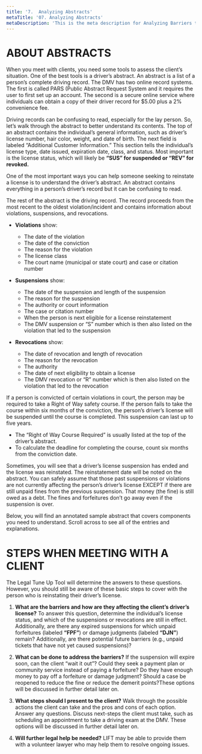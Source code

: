 ```yaml
---
title: '7.	Analyzing Abstracts'
metaTitle: '07. Analyzing Abstracts'
metaDescription: 'This is the meta description for Analyzing Barriers to Driver’s License Privilege'
---
```


# ABOUT ABSTRACTS 

When you meet with clients, you need some tools to assess the client’s situation. One of the best tools is a driver’s abstract.  An abstract is a list of a person’s complete driving record. The DMV has two online record systems. The first is called PARS (Public Abstract Request System and it requires the user to first set up an account. The second is a secure online service where individuals can obtain a copy of their driver record for $5.00 plus a 2% convenience fee.

Driving records can be confusing to read, especially for the lay person. So, let’s walk through the abstract to better understand its contents. 
The top of an abstract contains the individual’s general information, such as driver’s license number, hair color, weight, and date of birth.
The next field is labeled “Additional Customer Information.” This section tells the individual’s license type, date issued, expiration date, class, and status. Most important is the license status, which will likely be **“SUS” for suspended or “REV” for revoked.**

One of the most important ways you can help someone seeking to reinstate a license is to understand the driver’s abstract. An abstract contains everything in a person’s driver’s record but it can be confusing to read. 

The rest of the abstract is the driving record. The record proceeds from the most recent to the oldest violation/incident and contains information about violations, suspensions, and revocations.

- **Violations** show:

  - The date of the violation
  - The date of the conviction
  - The reason for the violation
  - The license class
  - The court name (municipal or state court) and case or citation number

- **Suspensions** show:
  - The date of the suspension and length of the suspension
  - The reason for the suspension
  - The authority or court information
  - The case or citation number
  - When the person is next eligible for a license reinstatement
  - The DMV suspension or “S” number which is then also listed on the violation that led to the suspension

- **Revocations** show:
  - The date of revocation and length of revocation
  - The reason for the revocation
  - The authority
  - The date of next eligibility to obtain a license
  - The DMV revocation or “R” number which is then also listed on the violation that led to the revocation

If a person is convicted of certain violations in court, the person may be required 
to take a Right of Way safety course. If the person fails to take the course within six months of the conviction, the person’s driver’s license will be suspended until the course is completed. This suspension can last up to five years. 
- The “Right of Way Course Required” is usually listed at the top of the driver’s abstract.
- To calculate the deadline for completing the course, count six months from the conviction date.

Sometimes, you will see that a driver’s license suspension has ended and the license was reinstated. The reinstatement date will be noted on the abstract. You can safely assume that those past suspensions or violations are not currently affecting the person’s driver’s license EXCEPT if there are still unpaid fines from the previous suspension. That money (the fine) is still owed as a debt. The fines and forfeitures don’t go away even if the suspension is over. 

Below, you will find an annotated sample abstract that covers components you need to understand. Scroll across to see all of the entries and explanations.

<ImgSlide />

# STEPS WHEN MEETING WITH A CLIENT

The Legal Tune Up Tool will determine the answers to these questions.  However, you should still be aware of these basic steps to cover with the person who is reinstating their driver’s license.

1.	**What are the barriers and how are they affecting the client’s driver’s license?** To answer this question, determine the individual’s license status, and which of the suspensions or revocations are still in effect. Additionally, are there any expired suspensions for which unpaid forfeitures (labeled **“FPF”**) or damage judgments (labeled **“DJN”**) remain? Additionally, are there potential future barriers (e.g., unpaid tickets that have not yet caused suspensions)?
  
2.	**What can be done to address the barriers?** If the suspension will expire soon, can the client “wait it out”? Could they seek a payment plan or community service instead of paying a forfeiture? Do they have enough money to pay off a forfeiture or damage judgment? Should a case be reopened to reduce the fine or reduce the demerit points?These options will be discussed in further detail later on.

3.	**What steps should I present to the client?** Walk through the possible actions the client can take and the pros and cons of each option. Answer any questions. Discuss next-steps the client must take, such as scheduling an appointment to take a driving exam at the DMV. These options will be discussed in further detail later on.

4.	**Will further legal help be needed?** LIFT may be able to provide them with a volunteer lawyer who may help them to resolve ongoing issues.


<Quiz1 />
<Quiz2 />

